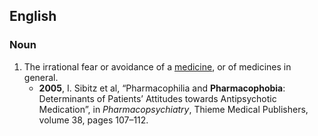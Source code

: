 {{rfd}}
==English==

===Noun===
{{en-noun}}

# The irrational fear or avoidance of a [[medicine]], or of medicines in general.
#* '''2005''', I. Sibitz et al, “Pharmacophilia and '''Pharmacophobia''': Determinants of Patients’ Attitudes towards Antipsychotic Medication”,<sup >[http://www.thieme-connect.com/ejournals/DOI/10.1055/s-2005-864119 ]</sup > in ''Pharmacopsychiatry'', Thieme Medical Publishers, volume 38, pages 107–112.